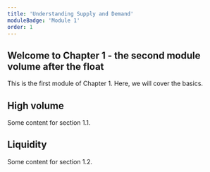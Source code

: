 ```yaml
---
title: 'Understanding Supply and Demand'
moduleBadge: 'Module 1'
order: 1
---
```


## Welcome to Chapter 1 - the second module volume after the float

This is the first module of Chapter 1. Here, we will cover the basics.

## High volume

Some content for section 1.1.

## Liquidity

Some content for section 1.2.
